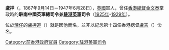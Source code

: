 {{Not|盧吉}}
'''盧押'''（'''{{lang|en|Charles Camac Luard}}'''，1867年9月14日－1947年6月28日），[[英國|英國]]軍人，曾任[[香港總督|香港總督]][[金文泰|金文泰]]掌政時的'''駐南中國英軍總司令'''兼'''[[駐港英軍|駐港英軍]]司令'''（[[1925年|1925年]]-[[1929年|1929年]]）。

位於[[灣仔|灣仔]]的[[盧押道|盧押道]]（{{lang|en|Luard Road}}）就是因他而名，並非以紀念第十四任香港總督[[盧吉|盧吉]]（{{lang|en|Lord F. Lugard}}）命名。

{{HK-poli-bio-stub}}

{{DEFAULTSORT:Luard}}

[[Category:前香港政府官員|Category:前香港政府官員]]
[[Category:駐港英軍司令|Category:駐港英軍司令]]